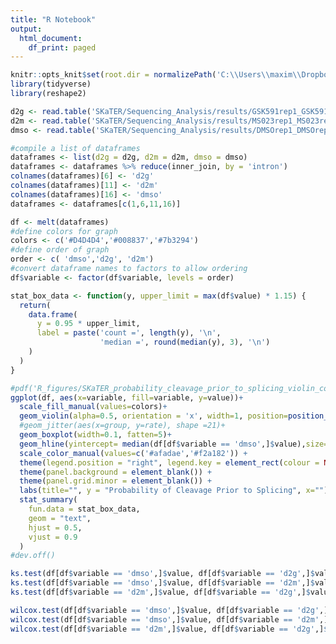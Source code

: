 ---
title: "R Notebook"
output:
  html_document:
    df_print: paged
---

```{r "setup", include=FALSE}
knitr::opts_knit$set(root.dir = normalizePath('C:\\Users\\maxim\\Dropbox (EinsteinMed)\\CloudStation\\PRMT\\'))
library(tidyverse)
library(reshape2)
```

```{r}
d2g <- read.table('SKaTER/Sequencing_Analysis/results/GSK591rep1_GSK591rep2_fractionCleavageBeforeSplicing.txt', header = T, sep = '\t')
d2m <- read.table('SKaTER/Sequencing_Analysis/results/MS023rep1_MS023rep2_fractionCleavageBeforeSplicing.txt', header = T, sep = '\t')
dmso <- read.table('SKaTER/Sequencing_Analysis/results/DMSOrep1_DMSOrep2_fractionCleavageBeforeSplicing.txt', header = T, sep = '\t')

#compile a list of dataframes
dataframes <- list(d2g = d2g, d2m = d2m, dmso = dmso)
dataframes <- dataframes %>% reduce(inner_join, by = 'intron')
colnames(dataframes)[6] <- 'd2g'
colnames(dataframes)[11] <- 'd2m'
colnames(dataframes)[16] <- 'dmso'
dataframes <- dataframes[c(1,6,11,16)]

df <- melt(dataframes)
#define colors for graph
colors <- c('#D4D4D4','#008837','#7b3294')
#define order of graph
order <- c( 'dmso','d2g', 'd2m')
#convert dataframe names to factors to allow ordering
df$variable <- factor(df$variable, levels = order)

stat_box_data <- function(y, upper_limit = max(df$value) * 1.15) {
  return( 
    data.frame(
      y = 0.95 * upper_limit,
      label = paste('count =', length(y), '\n',
                    'median =', round(median(y), 3), '\n')
    )
  )
}

```

```{r}
#pdf('R_figures/SKaTER_probability_cleavage_prior_to_splicing_violin_corrected.pdf', height = 10, width = 10)
ggplot(df, aes(x=variable, fill=variable, y=value))+
  scale_fill_manual(values=colors)+
  geom_violin(alpha=0.5, orientation = 'x', width=1, position=position_dodge(width=0.5))+
  #geom_jitter(aes(x=group, y=rate), shape =21)+
  geom_boxplot(width=0.1, fatten=5)+
  geom_hline(yintercept= median(df[df$variable == 'dmso',]$value),size=1, linetype ='dotted') +
  scale_color_manual(values=c('#afadae','#f2a182')) +
  theme(legend.position = "right", legend.key = element_rect(colour = NA, fill = NA)) +
  theme(panel.background = element_blank()) +
  theme(panel.grid.minor = element_blank()) +
  labs(title="", y = "Probability of Cleavage Prior to Splicing", x="")+
  stat_summary(
    fun.data = stat_box_data, 
    geom = "text", 
    hjust = 0.5,
    vjust = 0.9
  )
#dev.off()
```

```{r message=FALSE, warning = FALSE, include=FALSE}
ks.test(df[df$variable == 'dmso',]$value, df[df$variable == 'd2g',]$value)
ks.test(df[df$variable == 'dmso',]$value, df[df$variable == 'd2m',]$value)
ks.test(df[df$variable == 'd2m',]$value, df[df$variable == 'd2g',]$value)

wilcox.test(df[df$variable == 'dmso',]$value, df[df$variable == 'd2g',]$value)
wilcox.test(df[df$variable == 'dmso',]$value, df[df$variable == 'd2m',]$value)
wilcox.test(df[df$variable == 'd2m',]$value, df[df$variable == 'd2g',]$value)
```


